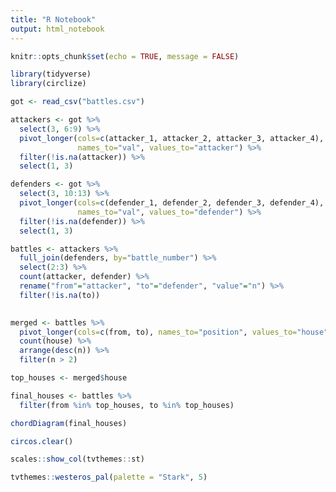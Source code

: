 ```yaml
---
title: "R Notebook"
output: html_notebook
---
```


```r
knitr::opts_chunk$set(echo = TRUE, message = FALSE)
```

```r
library(tidyverse)
library(circlize)
```

```r
got <- read_csv("battles.csv")
```

```r
attackers <- got %>%
  select(3, 6:9) %>%
  pivot_longer(cols=c(attacker_1, attacker_2, attacker_3, attacker_4), 
               names_to="val", values_to="attacker") %>%
  filter(!is.na(attacker)) %>%
  select(1, 3)

defenders <- got %>%
  select(3, 10:13) %>%
  pivot_longer(cols=c(defender_1, defender_2, defender_3, defender_4), 
               names_to="val", values_to="defender") %>%
  filter(!is.na(defender)) %>%
  select(1, 3)

battles <- attackers %>%
  full_join(defenders, by="battle_number") %>%
  select(2:3) %>%
  count(attacker, defender) %>%
  rename("from"="attacker", "to"="defender", "value"="n") %>%
  filter(!is.na(to)) 
  

merged <- battles %>%
  pivot_longer(cols=c(from, to), names_to="position", values_to="house", names_repair = "unique") %>%
  count(house) %>%
  arrange(desc(n)) %>%
  filter(n > 2)

top_houses <- merged$house

final_houses <- battles %>%
  filter(from %in% top_houses, to %in% top_houses)
```


```r
chordDiagram(final_houses)

circos.clear()
```

```r
scales::show_col(tvthemes::st)

tvthemes::westeros_pal(palette = "Stark", 5)
```

